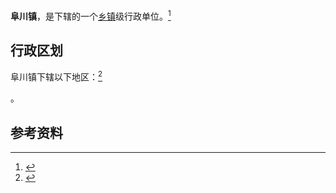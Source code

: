 {{中国乡级行政区|61/07/25/113/000}}

'''阜川镇'''，是{{PRC admin/fullname|61/07/25/113/000|3}}下辖的一个[[乡镇|乡镇]]级行政单位。<ref>{{PRC admin/ref sgc|{{PRC admin/parent|61/07/25/113/000}}}}</ref>

== 行政区划 ==

阜川镇下辖以下地区：<ref>{{PRC admin/ref sgc|61/07/25/113/000}}</ref>

{{PRC admin/children|61/07/25/113/000}}。

== 参考资料 ==

{{reflist}}

{{行政区划小作品}}
{{PRC admin/navcat|61/07/25/113/000}}